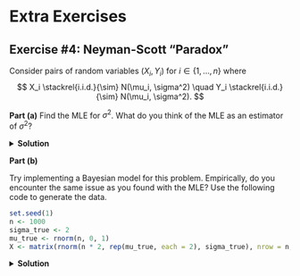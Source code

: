 # Extra Exercises

## Exercise #4: Neyman-Scott "Paradox"

Consider pairs of random variables $(X_i, Y_i)$ for $i \in \{1,\dots,n\}$ where 
$$
X_i \stackrel{i.i.d.}{\sim} N(\mu_i, \sigma^2)
\quad
Y_i \stackrel{i.i.d.}{\sim} N(\mu_i, \sigma^2).
$$

**Part (a)**
Find the MLE for $\sigma^2$. What do you think of the MLE as an estimator of $\sigma^2$?

<details>
<summary style="font-weight: bold; cursor: pointer;">Solution</summary>

<br>

We begin by writing the likelihood as 
$$
\ell( \mu_i, \sigma^2 \vert x_i,y_i )
=
p( x_i,y_i \vert \mu_i, \sigma^2 )
=
(2 \pi \sigma^2)^{-n}
\exp \left( -\frac{1}{2 \sigma^2} \sum\limits_{i=1}^{n} \left[ (x_i-\mu_i)^2 + (y_i-\mu_i)^2 \right] \right).
$$

The partial derivatives of the log-likelihood are
$$
\begin{align*}
\frac{\partial \ell}{\partial \mu_i}
    &= \frac{x_i + y_i - 2 \mu_i}{\sigma^2} \\
\frac{\partial \ell}{\partial \sigma^2}
    &= -\frac{n}{\sigma^2} + \frac{1}{2 \sigma^2} \sum\limits_{i=1}^{n} \left[ (x_i-\mu_i)^2 + (y_i - \mu_i)^2 \right].
\end{align*}
$$

We set these both to 0 and solve for $\hat{\mu}_i, \hat{\sigma}^2$, which yields
$$
\begin{align*}
    \hat{\mu}_i
        &= \frac{1}{2} (x_i + y_i) \\
    \hat{\sigma}^2
        &= \frac{1}{4n} \sum\limits_{i=1}^{n} (x_i-y_i)^2.
\end{align*}
$$

$\hat{\sigma}^2$ is not a very good estimator of $\sigma^2$.
Notably, $\mathbb{E} \left[ \hat{\sigma}^2 \right] = \frac{1}{4} \mathbb{E} \left[ (x_i-y_i)^2 \right] = \frac{\sigma^2}{2}$, because $X_i-Y_i \stackrel{i.i.d.}{\sim} N(\mu=0, 2\sigma^2)$.
That is, the expected value of the MLE is $\frac{1}{2}$ the parameter we're trying to estimate, even asymptotically.

</details>

**Part (b)**

Try implementing a Bayesian model for this problem. 
Empirically, do you encounter the same issue as you found with the MLE? Use the following code to generate the data.

```r
set.seed(1)
n <- 1000
sigma_true <- 2
mu_true <- rnorm(n, 0, 1)
X <- matrix(rnorm(n * 2, rep(mu_true, each = 2), sigma_true), nrow = n, byrow = TRUE)
```

<details>
<summary style="font-weight: bold; cursor: pointer;">Solution</summary>

<br>

We begin by specifying the model. Let $TN(m,s^2,a,b)$ be a $N(m,s^2)$ distribution truncated to $(a,b)$. The likelihood for $X_i,Y_i$ is given by the problem setup, the only other components we absolutely need are priors on our parameters $\mu_i, \sigma^2$. Because $\mu_i$ differs by $i$,
we choose to put priors on the parameters on our prior for $\mu_i$ (we call these *hyperpriors*).  
One advantage of this, other than further expressing our uncertainty in the underlying process, is that we could get a posterior both on any individual $\mu_i$, but also on their global mean $\mu_0$.
$$
\begin{align*}
    X_i &\sim N(\mu_i, \sigma^2) \\
    Y_i &\sim N(\mu_i, \sigma^2) \\
    \mu_i &\sim N(\mu_0, \tau^2) \\
    \sigma &\sim TN(0, 10^2, 0, \infty) \\
    \mu_0 &\sim N(0, 10^2) \\
    \tau &\sim TN(0, 10^2, 0, \infty).
\end{align*}
$$

Next we implement the model in nimble.

```r
#| message: false

model_spec <- nimbleCode({
  mu0 ~ dnorm(0, sd = 10) # weakly informative prior on mu_0
  tau ~ T(dnorm(0, sd = 10), 0, )  # half-normal prior on tau
  sigma ~ T(dnorm(0, sd = 10), 0, ) # half-normal prior on sigma
  for (i in 1:n) {
    for (j in 1:2) {
      X[i, j] ~ dnorm(mu[i], sd = sigma) # model for X[i, 1:2] = (x_i, y_i)
    }
    mu[i] ~ dnorm(mu0, sd = tau) # prior on mu_i
  }
})

# Constants, data, and initial values
data_list <- list(X = X)
constants <- list(n = n)
inits <- list(
  mu = rowMeans(X),
  mu0 = mean(rowMeans(X)),
  tau = 1,
  sigma = 1
)

# Build and compile model
model <- nimbleModel(model_spec, data = data_list, inits = inits, constants = constants)
cModel <- compileNimble(model)

# Configure and build MCMC
conf <- configureMCMC(model, monitors = c('mu0', 'tau', 'sigma'))
mcmc <- buildMCMC(conf)
cMCMC <- compileNimble(mcmc, project = model)

# Run MCMC
samples <- runMCMC(cMCMC, niter = 10000, nburnin = 2000, thin = 5, summary = TRUE)

# get summary statistics for posterior
print(samples$summary)
```

We see from our posterior summary that our posterior on $\sigma$ is centered close to the true sigma value of 2, certainly better than the value of $\sqrt{2}$ that we would get from the MLE.

```r
# plot posterior for sigma
posterior_df <- data.frame(samples$samples)
ggplot(posterior_df, aes(x = sigma)) + 
    geom_histogram(fill = "steelblue", color = "white", bins = 100) +
  labs(
    title = expression("Posterior distribution of" ~ sigma),
    x = expression(sigma),
    y = "frequency"
  ) +
  theme_minimal()
```

</details>